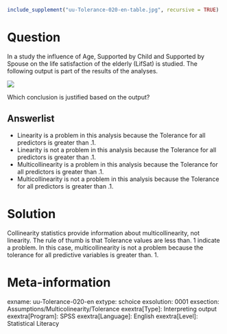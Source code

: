```r
include_supplement("uu-Tolerance-020-en-table.jpg", recursive = TRUE)
```



Question
========
In a study the influence of Age, Supported by Child and Supported by Spouse on the life satisfaction of the elderly (LifSat) is studied. The following output is part of the results of the analyses.

![](uu-Tolerance-020-en-table.jpg)

Which conclusion is justified based on the output?

Answerlist
----------
* Linearity is a problem in this analysis because the Tolerance for all predictors is greater than .1.
* Linearity is not a problem in this analysis because the Tolerance for all predictors is greater than .1.
* Multicollinearity is a problem in this analysis because the Tolerance for all predictors is greater than .1.
* Multicollinearity is not a problem in this analysis because the Tolerance for all predictors is greater than .1.


Solution
========
Collinearity statistics provide information about multicollinearity, not linearity. The rule of thumb is that Tolerance values are less than. 1 indicate a problem. In this case, multicollinearity is not a problem because the tolerance for all predictive variables is greater than. 1.


Meta-information
================
exname: uu-Tolerance-020-en
extype: schoice
exsolution: 0001
exsection: Assumptions/Multicolinearity/Tolerance
exextra[Type]: Interpreting output
exextra[Program]: SPSS
exextra[Language]: English
exextra[Level]: Statistical Literacy

